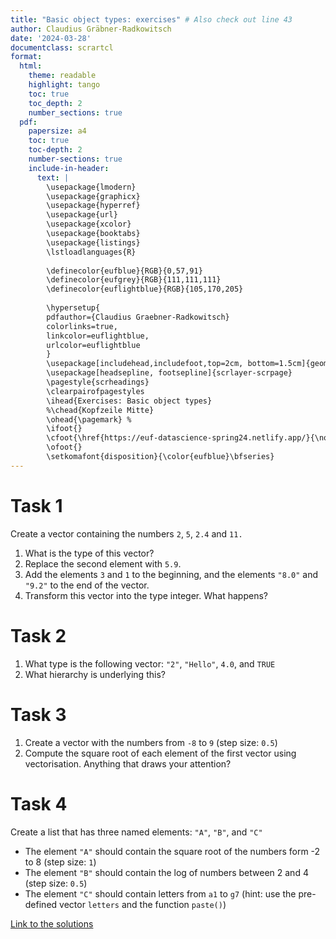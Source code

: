 ```yaml
---
title: "Basic object types: exercises" # Also check out line 43
author: Claudius Gräbner-Radkowitsch
date: '2024-03-28'
documentclass: scrartcl
format: 
  html:
    theme: readable
    highlight: tango
    toc: true
    toc_depth: 2
    number_sections: true
  pdf:
    papersize: a4
    toc: true
    toc-depth: 2
    number-sections: true
    include-in-header: 
      text: |
        \usepackage{lmodern} 
        \usepackage{graphicx}
        \usepackage{hyperref}
        \usepackage{url}                
        \usepackage{xcolor}
        \usepackage{booktabs}
        \usepackage{listings}
        \lstloadlanguages{R}
        
        \definecolor{eufblue}{RGB}{0,57,91}
        \definecolor{eufgrey}{RGB}{111,111,111}
        \definecolor{euflightblue}{RGB}{105,170,205}
        
        \hypersetup{
        pdfauthor={Claudius Graebner-Radkowitsch}
        colorlinks=true,
        linkcolor=euflightblue,
        urlcolor=euflightblue
        }
        \usepackage[includehead,includefoot,top=2cm, bottom=1.5cm]{geometry}
        \usepackage[headsepline, footsepline]{scrlayer-scrpage}
        \pagestyle{scrheadings}
        \clearpairofpagestyles
        \ihead{Exercises: Basic object types}
        %\chead{Kopfzeile Mitte}
        \ohead{\pagemark} %
        \ifoot{}
        \cfoot{\href{https://euf-datascience-spring24.netlify.app/}{\normalfont\color{eufblue}{Data Science Using R - Spring Semester 2024}}} % Fußzeile Mitte
        \ofoot{} 
        \setkomafont{disposition}{\color{eufblue}\bfseries}
---
```



# Task 1
Create a vector containing the numbers `2`, `5`, `2.4` and `11.` 

1. What is the type of this vector?
2. Replace the second element with `5.9`.
3. Add the elements `3` and `1` to the beginning, and the elements `"8.0"` and 
`"9.2"` to the end of the vector.
4. Transform this vector into the type integer. What happens?

# Task 2
1. What type is the following vector: `"2"`, `"Hello"`, `4.0`, and `TRUE` 
2. What hierarchy is underlying this?

# Task 3
1. Create a vector with the numbers from `-8` to `9` (step size: `0.5`)
2. Compute the square root of each element of the first vector using vectorisation. 
Anything that draws your attention?

# Task 4
Create a list that has three named elements: `"A"`, `"B"`, and `"C"`

* The element `"A"` should contain the square root of the numbers form -2 to 8 (step size: `1`)
* The element `"B"` should contain the log of numbers between 2 and 4 (step size: `0.5`)
* The element `"C"` should contain letters from `a1` to `g7` (hint: use the pre-defined vector `letters` and the function `paste()`)

[Link to the solutions](https://gist.github.com/graebnerc/bda112996a91b9fddee366eb5e713d91)
